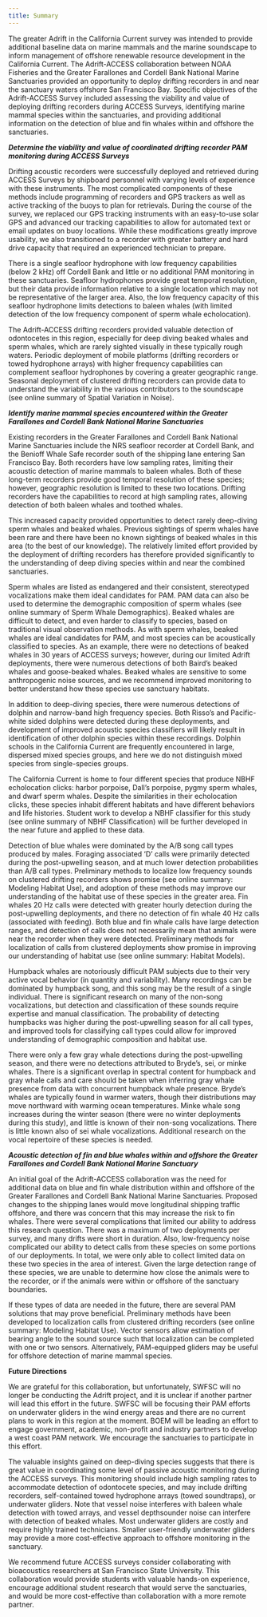```yaml
---
title: Summary
---
```


The greater Adrift in the California Current survey was intended to provide additional baseline data on marine mammals and the marine soundscape to inform management of offshore renewable resource development in the California Current. The Adrift-ACCESS collaboration between NOAA Fisheries and the Greater Farallones and Cordell Bank National Marine Sanctuaries provided an opportunity to deploy drifting recorders in and near the sanctuary waters offshore San Francisco Bay. Specific objectives of the Adrift-ACCESS Survey included assessing the viability and value of deploying drifting recorders during ACCESS Surveys, identifying marine mammal species within the sanctuaries, and providing additional information on the detection of blue and fin whales within and offshore the sanctuaries. 

***Determine the viability and value of coordinated drifting recorder PAM monitoring during ACCESS Surveys*** 

Drifting acoustic recorders were successfully deployed and retrieved during ACCESS Surveys by shipboard personnel with varying levels of experience with these instruments. The most complicated components of these methods include programming of recorders and GPS trackers as well as active tracking of the buoys to plan for retrievals. During the course of the survey, we replaced our GPS tracking instruments with an easy-to-use solar GPS and advanced our tracking capabilities to allow for automated text or email updates on buoy locations. While these modifications greatly improve usability, we also transitioned to a recorder with greater battery and hard drive capacity that required an experienced technician to prepare. 

There is a single seafloor hydrophone with low frequency capabilities (below 2 kHz) off Cordell Bank and little or no additional PAM monitoring in these sanctuaries. Seafloor hydrophones provide great temporal resolution, but their data provide information relative to a single location which may not be representative of the larger area.  Also, the low frequency capacity of this seafloor hydrophone limits detections to baleen whales (with limited detection of the low frequency component of sperm whale echolocation). 
 
The Adrift-ACCESS drifting recorders provided valuable detection of odontocetes in this region, especially for deep diving beaked whales and sperm whales, which are rarely sighted visually in these typically rough waters. Periodic deployment of mobile platforms (drifting recorders or towed hydrophone arrays) with higher frequency capabilities can complement seafloor hydrophones by covering a greater geographic range. Seasonal deployment of clustered drifting recorders can provide data to understand the variability in the various contributors to the soundscape (see online summary of Spatial Variation in Noise).

***Identify marine mammal species encountered within the Greater Farallones and Cordell Bank National Marine Sanctuaries***

Existing recorders in the Greater Farallones and Cordell Bank National Marine Sanctuaries include the NRS seafloor recorder at Cordell Bank, and the Benioff Whale Safe recorder south of the shipping lane entering San Francisco Bay.  Both recorders have low sampling rates, limiting their acoustic detection of marine mammals to baleen whales. Both of these long-term recorders provide good temporal resolution of these species; however, geographic resolution is limited to these two locations. Drifting recorders have the capabilities to record at high sampling rates, allowing detection of both baleen whales and toothed whales. 

This increased capacity provided opportunities to detect rarely deep-diving sperm whales and beaked whales. Previous sightings of sperm whales have been rare and there have been no known sightings of beaked whales in this area (to the best of our knowledge). The relatively limited effort provided by the deployment of drifting recorders has therefore provided significantly to the understanding of deep diving species within and near the combined sanctuaries.  

Sperm whales are listed as endangered and their consistent, stereotyped vocalizations make them ideal candidates for PAM.  PAM data can also be used to determine the demographic composition of sperm whales (see online summary of Sperm Whale Demographics). Beaked whales are difficult to detect, and even harder to classify to species, based on traditional visual observation methods. As with sperm whales, beaked whales are ideal candidates for PAM, and most species can be acoustically classified to species. As an example, there were no detections of beaked whales in 30 years of ACCESS surveys; however, during our limited Adrift deployments, there were numerous detections of both Baird’s beaked whales and goose-beaked whales. Beaked whales are sensitive to some anthropogenic noise sources, and we recommend improved monitoring to better understand how these species use sanctuary habitats. 

In addition to deep-diving species, there were numerous detections of dolphin and narrow-band high frequency species. Both Risso’s and Pacific-white sided dolphins were detected during these deployments, and development of improved acoustic species classifiers will likely result in identification of other dolphin species within these recordings. Dolphin schools in the California Current are frequently encountered in large, dispersed mixed species groups, and here we do not distinguish mixed species from single-species groups.

The California Current is home to four different species that produce NBHF echolocation clicks: harbor porpoise, Dall’s porpoise, pygmy sperm whales, and dwarf sperm whales. Despite the similarities in their echolocation clicks, these species inhabit different habitats and have different behaviors and life histories. Student work to develop a NBHF classifier for this study (see online summary of NBHF Classification) will be further developed in the near future and applied to these data. 

Detection of blue whales were dominated by the A/B song call types produced by males. Foraging associated ‘D’ calls were primarily detected during the post-upwelling season, and at much lower detection probabilities than A/B call types. Preliminary methods to localize low frequency sounds on clustered drifting recorders shows promise (see online summary: Modeling Habitat Use), and adoption of these methods may improve our understanding of the habitat use of these species in the greater area. Fin whales 20 Hz calls were detected with greater hourly detection during the post-upwelling deployments, and there no detection of fin whale 40 Hz calls (associated with feeding).  Both blue and fin whale calls have large detection ranges, and detection of calls does not necessarily mean that animals were near the recorder when they were detected. Preliminary methods for localization of calls from clustered deployments show promise in improving our understanding of habitat use (see online summary: Habitat Models).

Humpback whales are notoriously difficult PAM subjects due to their very active vocal behavior (in quantity and variability). Many recordings can be dominated by humpback song, and this song may be the result of a single individual. There is significant research on many of the non-song vocalizations, but detection and classification of these sounds require expertise and manual classification. The probability of detecting humpbacks was higher during the post-upwelling season for all call types, and improved tools for classifying call types could allow for improved understanding of demographic composition and habitat use. 

There were only a few gray whale detections during the post-upwelling season, and there were no detections attributed to Bryde’s, sei, or minke whales. There is a significant overlap in spectral content for humpback and gray whale calls and care should be taken when inferring gray whale presence from data with concurrent humpback whale presence. Bryde’s whales are typically found in warmer waters, though their distributions may move northward with warming ocean temperatures. Minke whale song increases during the winter season (there were no winter deployments during this study), and little is known of their non-song vocalizations. There is little known also of sei whale vocalizations. Additional research on the vocal repertoire of these species is needed. 


***Acoustic detection of fin and blue whales within and offshore the Greater Farallones and Cordell Bank National Marine Sanctuary***

An initial goal of the Adrift-ACCESS collaboration was the need for additional data on blue and fin whale distribution within and offshore of the Greater Farallones and Cordell Bank National Marine Sanctuaries. Proposed changes to the shipping lanes would move longitudinal shipping traffic offshore, and there was concern that this may increase the risk to fin whales. There were several complications that limited our ability to address this research question. There was a maximum of two deployments per survey, and many drifts were short in duration. Also, low-frequency noise complicated our ability to detect calls from these species on some portions of our deployments. In total, we were only able to collect limited data on these two species in the area of interest. Given the large detection range of these species, we are unable to determine how close the animals were to the recorder, or if the animals were within or offshore of the sanctuary boundaries. 

If these types of data are needed in the future, there are several PAM solutions that may prove beneficial. Preliminary methods have been developed to localization calls from clustered drifting recorders (see online summary: Modeling Habitat Use).  Vector sensors allow estimation of bearing angle to the sound source such that localization can be completed with one or two sensors. Alternatively, PAM-equipped gliders may be useful for offshore detection of marine mammal species. 



**Future Directions**

We are grateful for this collaboration, but unfortunately, SWFSC will no longer be conducting the Adrift project, and it is unclear if another partner will lead this effort in the future. SWFSC will be focusing their PAM efforts on underwater gliders in the wind energy areas and there are no current plans to work in this region at the moment. BOEM will be leading an effort to engage government, academic, non-profit and industry partners to develop a west coast PAM network. We encourage the sanctuaries to participate in this effort. 

The valuable insights gained on deep-diving species suggests that there is great value in coordinating some level of passive acoustic monitoring during the ACCESS surveys. This monitoring should include high sampling rates to accommodate detection of odontocete species, and may include drifting recorders, self-contained towed hydrophone arrays (towed soundtraps), or underwater gliders. Note that vessel noise interferes with baleen whale detection with towed arrays, and vessel depthsounder noise can interfere with detection of beaked whales. Most underwater gliders are costly and require highly trained technicians. Smaller user-friendly underwater gliders may provide a more cost-effective approach to offshore monitoring in the sanctuary. 

We recommend future ACCESS surveys consider collaborating with bioacoustics researchers at San Francisco State University. This collaboration would provide students with valuable hands-on experience, encourage additional student research that would serve the sanctuaries, and would be more cost-effective than collaboration with a more remote partner. 
